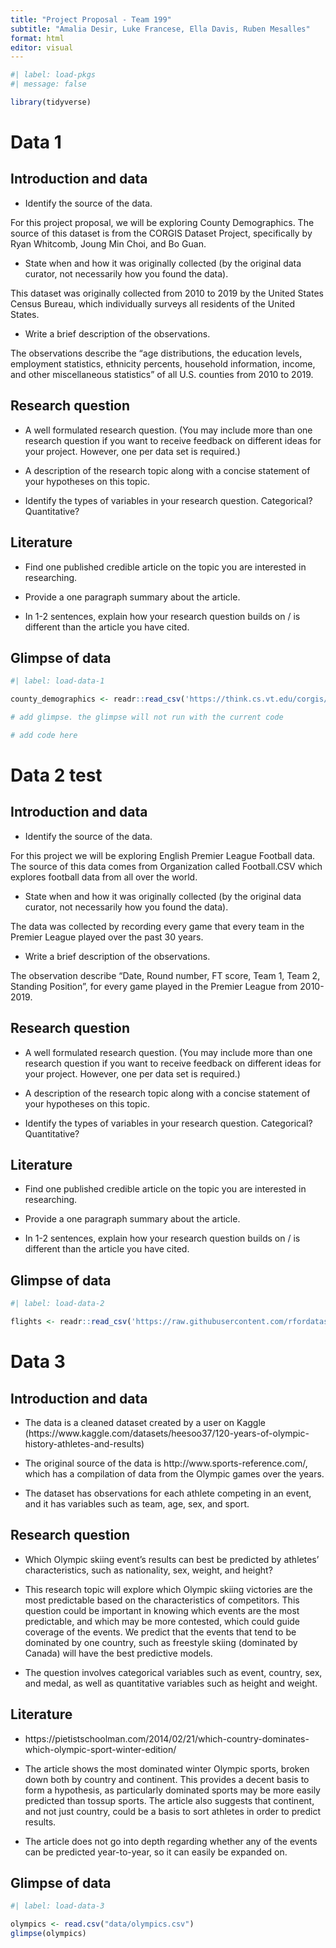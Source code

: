 ```yaml
---
title: "Project Proposal - Team 199"
subtitle: "Amalia Desir, Luke Francese, Ella Davis, Ruben Mesalles"
format: html
editor: visual
---
```


```r
#| label: load-pkgs
#| message: false

library(tidyverse)
```

# Data 1

## Introduction and data

-   Identify the source of the data.

For this project proposal, we will be exploring County Demographics. The source of this dataset is from the CORGIS Dataset Project, specifically by Ryan Whitcomb, Joung Min Choi, and Bo Guan.

-   State when and how it was originally collected (by the original data curator, not necessarily how you found the data).

This dataset was originally collected from 2010 to 2019 by the United States Census Bureau, which individually surveys all residents of the United States.

-   Write a brief description of the observations.

The observations describe the "age distributions, the education levels, employment statistics, ethnicity percents, household information, income, and other miscellaneous statistics" of all U.S. counties from 2010 to 2019.

## Research question

-   A well formulated research question. (You may include more than one research question if you want to receive feedback on different ideas for your project. However, one per data set is required.)

-   A description of the research topic along with a concise statement of your hypotheses on this topic.

-   Identify the types of variables in your research question. Categorical? Quantitative?

## Literature

-   Find one published credible article on the topic you are interested in researching.

-   Provide a one paragraph summary about the article.

-   In 1-2 sentences, explain how your research question builds on / is different than the article you have cited.

## Glimpse of data

```r
#| label: load-data-1

county_demographics <- readr::read_csv('https://think.cs.vt.edu/corgis/datasets/csv/county_demographics/county_demographics.csv')

# add glimpse. the glimpse will not run with the current code 

# add code here

```

# Data 2 test

## Introduction and data

-   Identify the source of the data.

For this project we will be exploring English Premier League Football data. The source of this data comes from Organization called Football.CSV which explores football data from all over the world.

-   State when and how it was originally collected (by the original data curator, not necessarily how you found the data).

The data was collected by recording every game that every team in the Premier League played over the past 30 years.

-   Write a brief description of the observations.

The observation describe "Date, Round number, FT score, Team 1, Team 2, Standing Position", for every game played in the Premier League from 2010-2019.

## Research question

-   A well formulated research question. (You may include more than one research question if you want to receive feedback on different ideas for your project. However, one per data set is required.)

-   A description of the research topic along with a concise statement of your hypotheses on this topic.

-   Identify the types of variables in your research question. Categorical? Quantitative?

## Literature

-   Find one published credible article on the topic you are interested in researching.

-   Provide a one paragraph summary about the article.

-   In 1-2 sentences, explain how your research question builds on / is different than the article you have cited.

## Glimpse of data

```r
#| label: load-data-2

flights <- readr::read_csv('https://raw.githubusercontent.com/rfordatascience/tidytuesday/master/data/2022/2022-07-12/flights.csv')

```

# Data 3

## Introduction and data

-   The data is a cleaned dataset created by a user on Kaggle (https://www.kaggle.com/datasets/heesoo37/120-years-of-olympic-history-athletes-and-results)

-   The original source of the data is http://www.sports-reference.com/, which has a compilation of data from the Olympic games over the years.

-   The dataset has observations for each athlete competing in an event, and it has variables such as team, age, sex, and sport.

## Research question

-   Which Olympic skiing event's results can best be predicted by athletes' characteristics, such as nationality, sex, weight, and height?

-   This research topic will explore which Olympic skiing victories are the most predictable based on the characteristics of competitors. This question could be important in knowing which events are the most predictable, and which may be more contested, which could guide coverage of the events. We predict that the events that tend to be dominated by one country, such as freestyle skiing (dominated by Canada) will have the best predictive models.

-   The question involves categorical variables such as event, country, sex, and medal, as well as quantitative variables such as height and weight.

## Literature

-   https://pietistschoolman.com/2014/02/21/which-country-dominates-which-olympic-sport-winter-edition/

-   The article shows the most dominated winter Olympic sports, broken down both by country and continent. This provides a decent basis to form a hypothesis, as particularly dominated sports may be more easily predicted than tossup sports. The article also suggests that continent, and not just country, could be a basis to sort athletes in order to predict results.

-   The article does not go into depth regarding whether any of the events can be predicted year-to-year, so it can easily be expanded on.

## Glimpse of data

```r
#| label: load-data-3

olympics <- read.csv("data/olympics.csv") 
glimpse(olympics)
```
